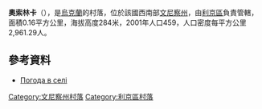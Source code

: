 {{coord|49|25|9|N|28|6|40|E|scale:30000|display=title}}

'''奧索林卡'''（{{lang-uk|Осолинка}}），是[[烏克蘭|烏克蘭]]的村落，位於該國西南部[[文尼察州|文尼察州]]，由[[利京區|利京區]]負責管轄，面積0.16平方公里，海拔高度284米，2001年人口459，人口密度每平方公里2,961.29人。

==參考資料==
* [http://weather.in.ua/ua/vinnickaja/19215 Погода в селі ] {{Wayback|url=http://weather.in.ua/ua/vinnickaja/19215 |date=20181020011535 }}

[[Category:文尼察州村落|Category:文尼察州村落]]
[[Category:利京區村落|Category:利京區村落]]


{{Vinnytsia-geo-stub}}